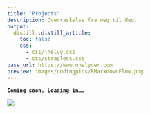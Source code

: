 ```yaml
---
title: "Projects"
description: Overraskelse fra meg til deg.
output:
  distill::distill_article:
    toc: false
    css:
      - css/jhelvy.css
      - css/strapless.css
base_url: https://www.onelyder.com
preview: images/codingpics/RMarkdownFlow.png
---
```


<!-- Remove margin under images -->

```{=html}
<style>
d-article img {
  margin-bottom: 0px;
}

.btn-primary {
    background-color: #74a08a;
    color: #FFFFFF;
    padding: 3px 5px 3px 5px;
    margin: 0 2px 0 2px;
    border-radius: 5px; /* Rounded edges */
    border: 0px;
}

.btn-primary:hover {
    background-color: #8a74a0;
    color: #FFFFFF;
}
</style>
```
**`Coming soon. Loading in….`**

![](images/codingpics/RMarkdownFlow.png)

